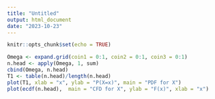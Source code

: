 ```yaml
---
title: "Untitled"
output: html_document
date: "2023-10-23"
---
```


```r
knitr::opts_chunk$set(echo = TRUE)
```

```r
Omega <- expand.grid(coin1 = 0:1, coin2 = 0:1, coin3 = 0:1)
n.head <- apply(Omega, 1, sum)
cbind(Omega, n.head)
T1 <- table(n.head)/length(n.head)
plot(T1, xlab = "x", ylab = "P(X=x)", main = "PDF for X")
plot(ecdf(n.head),  main = "CFD for X", ylab = "F(x)", xlab = "x")
```

